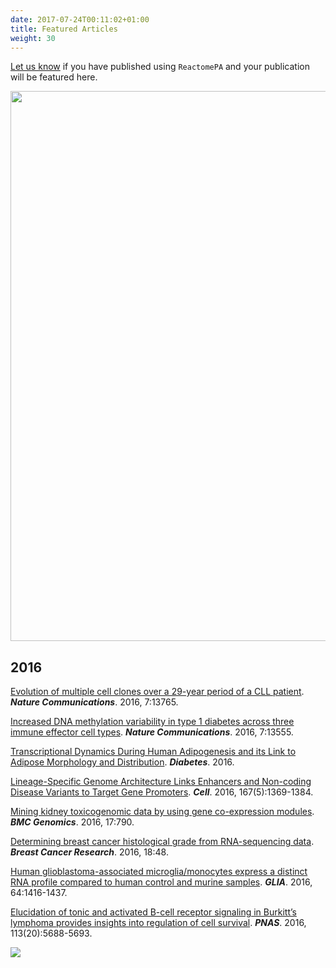 ```yaml
---
date: 2017-07-24T00:11:02+01:00
title: Featured Articles
weight: 30
---
```



<link rel="stylesheet" href="https://guangchuangyu.github.io/css/font-awesome.min.css">
<link rel="stylesheet" href="https://guangchuangyu.github.io/css/academicons.min.css">


[Let us know](https://github.com/GuangchuangYu/featured_img) if you have published using `ReactomePA` and your publication will be featured here.

<img src="../images/citation.png" width="880"/>


## 2016

[Evolution of multiple cell clones over a 29-year period of a CLL patient](http://dx.doi.org/10.1038/ncomms13765). ***Nature Communications***. 2016, 7:13765.

[Increased DNA methylation variability in type 1 diabetes across three immune effector cell types](http://www.nature.com/articles/ncomms13555). ***Nature Communications***. 2016, 7:13555.

[Transcriptional Dynamics During Human Adipogenesis and its Link to Adipose Morphology and Distribution](http://dx.doi.org/10.2337/db16-0631). ***Diabetes***. 2016.

[Lineage-Specific Genome Architecture Links Enhancers and Non-coding Disease Variants to Target Gene Promoters](http://www.sciencedirect.com/science/article/pii/S0092867416313228). ***Cell***. 2016, 167(5):1369-1384.

[Mining kidney toxicogenomic data by using gene co-expression modules](https://bmcgenomics.biomedcentral.com/articles/10.1186/s12864-016-3143-y). ***BMC Genomics***. 2016, 17:790.

[Determining breast cancer histological grade from RNA-sequencing data](http://dx.doi.org/10.1186/s13058-016-0710-8). ***Breast Cancer Research***. 2016, 18:48.

[Human glioblastoma-associated microglia/monocytes express a distinct RNA profile compared to human control and murine samples](http://dx.doi.org/10.1002/glia.23014). __*GLIA*__. 2016, 64:1416-1437.

[Elucidation of tonic and activated B-cell receptor signaling in Burkitt’s lymphoma provides insights into regulation of cell survival](http://dx.doi.org/10.1073/pnas.1601053113). ***PNAS***. 2016, 113(20):5688-5693.

![](https://guangchuangyu.github.io/featured_img/ReactomePA/pnas_F4.large.jpg)

